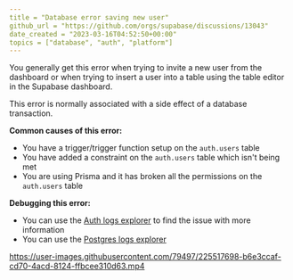 ```yaml
---
title = "Database error saving new user"
github_url = "https://github.com/orgs/supabase/discussions/13043"
date_created = "2023-03-16T04:52:50+00:00"
topics = ["database", "auth", "platform"]
---
```


You generally get this error when trying to invite a new user from the dashboard or when trying to insert a user into a table using the table editor in the Supabase dashboard.

This error is normally associated with a side effect of a database transaction.

**Common causes of this error:**

- You have a trigger/trigger function setup on the `auth.users` table
- You have added a constraint on the `auth.users` table which isn't being met
- You are using Prisma and it has broken all the permissions on the `auth.users` table

**Debugging this error:**

- You can use the [Auth logs explorer](https://app.supabase.com/project/_/logs/auth-logs) to find the issue with more information
- You can use the [Postgres logs explorer](https://app.supabase.com/project/_/logs/postgres-logs)

https://user-images.githubusercontent.com/79497/225517698-b6e3ccaf-cd70-4acd-8124-ffbcee310d63.mp4
